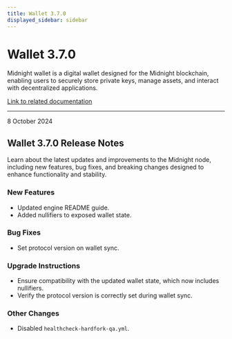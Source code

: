 ```yaml
---
title: Wallet 3.7.0
displayed_sidebar: sidebar
---
```


# Wallet 3.7.0

Midnight wallet is a digital wallet designed for the Midnight blockchain, enabling users to securely store private keys, manage assets, and interact with decentralized applications.

[Link to related documentation](../../learn/introduction/wallets)

---

<div 
  style={{
    marginTop: '0',
    fontSize: '1rem',
    fontWeight: 'normal',
    marginBottom: '0.5rem'
  }}
>
  8 October 2024
</div>

## Wallet 3.7.0 Release Notes

Learn about the latest updates and improvements to the Midnight node, including new features, bug fixes, and breaking changes designed to enhance functionality and stability.

### New Features

- Updated engine README guide.  
- Added nullifiers to exposed wallet state.  

### Bug Fixes

- Set protocol version on wallet sync.  


### Upgrade Instructions

- Ensure compatibility with the updated wallet state, which now includes nullifiers.  
- Verify the protocol version is correctly set during wallet sync.  

### Other Changes

- Disabled `healthcheck-hardfork-qa.yml`.  
